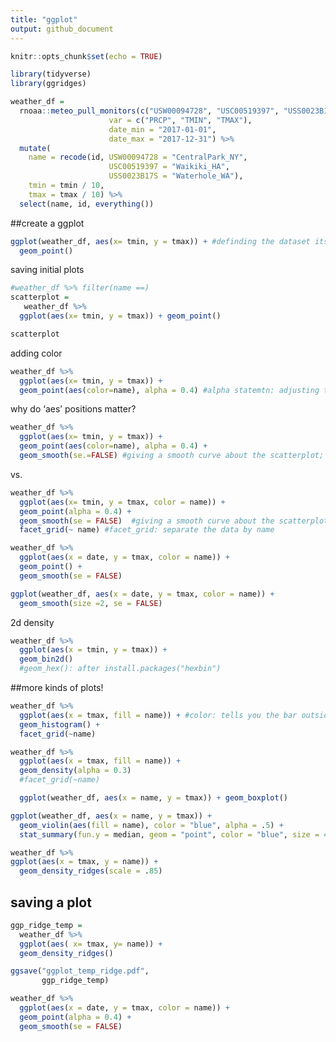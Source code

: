 ```yaml
---
title: "ggplot"
output: github_document
---
```


```r
knitr::opts_chunk$set(echo = TRUE)

library(tidyverse)
library(ggridges)

```

```r
weather_df = 
  rnoaa::meteo_pull_monitors(c("USW00094728", "USC00519397", "USS0023B17S"),
                      var = c("PRCP", "TMIN", "TMAX"), 
                      date_min = "2017-01-01",
                      date_max = "2017-12-31") %>%
  mutate(
    name = recode(id, USW00094728 = "CentralPark_NY", 
                      USC00519397 = "Waikiki_HA",
                      USS0023B17S = "Waterhole_WA"),
    tmin = tmin / 10,
    tmax = tmax / 10) %>%
  select(name, id, everything())

```
##create a ggplot
```r
ggplot(weather_df, aes(x= tmin, y = tmax)) + #definding the dataset itself, what's the x-axis, and what's the y-axis;
  geom_point()
```
saving initial plots

```r
#weather_df %>% filter(name ==)
scatterplot = 
   weather_df %>% 
  ggplot(aes(x= tmin, y = tmax)) + geom_point()

scatterplot
```

adding color

```r
weather_df %>% 
  ggplot(aes(x= tmin, y = tmax)) + 
  geom_point(aes(color=name), alpha = 0.4) #alpha statemtn: adjusting the transparency, range[0,1]

```
why do 'aes' positions matter?

```r
weather_df %>% 
  ggplot(aes(x= tmin, y = tmax)) + 
  geom_point(aes(color=name), alpha = 0.4) +
  geom_smooth(se.=FALSE) #giving a smooth curve about the scatterplot; #se.=FALSE about confidence interval
```
vs. 

```r
weather_df %>% 
  ggplot(aes(x= tmin, y = tmax, color = name)) + 
  geom_point(alpha = 0.4) +
  geom_smooth(se = FALSE)  #giving a smooth curve about the scatterplot; #se =FALSE:get rid of the confidence interval shown in the graph
  facet_grid(~ name) #facet_grid: separate the data by name
```
```r
weather_df %>% 
  ggplot(aes(x = date, y = tmax, color = name)) +
  geom_point() +
  geom_smooth(se = FALSE)
```
```r
ggplot(weather_df, aes(x = date, y = tmax, color = name)) + 
  geom_smooth(size =2, se = FALSE) 
```

2d density

```r
weather_df %>% 
  ggplot(aes(x = tmin, y = tmax)) +
  geom_bin2d()
  #geom_hex(): after install.packages("hexbin")

```
##more kinds of plots!
```r
weather_df %>% 
  ggplot(aes(x = tmax, fill = name)) + #color: tells you the bar outside, if you want to color the inside part, use fill
  geom_histogram() +
  facet_grid(~name)

```
```r
weather_df %>% 
  ggplot(aes(x = tmax, fill = name)) +
  geom_density(alpha = 0.3) 
  #facet_grid(~name)
```
```r
  ggplot(weather_df, aes(x = name, y = tmax)) + geom_boxplot()
```
```r
ggplot(weather_df, aes(x = name, y = tmax)) + 
  geom_violin(aes(fill = name), color = "blue", alpha = .5) + 
  stat_summary(fun.y = median, geom = "point", color = "blue", size = 4)
```

```r
weather_df %>% 
ggplot(aes(x = tmax, y = name)) + 
  geom_density_ridges(scale = .85)
```

## saving a plot

```r
ggp_ridge_temp = 
  weather_df %>% 
  ggplot(aes( x= tmax, y= name)) +
  geom_density_ridges()

ggsave("ggplot_temp_ridge.pdf",
       ggp_ridge_temp)
```

```r
weather_df %>% 
  ggplot(aes(x = date, y = tmax, color = name)) +
  geom_point(alpha = 0.4) +
  geom_smooth(se = FALSE)


```

